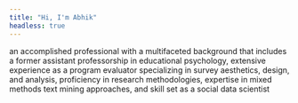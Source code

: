 ```yaml
---
title: "Hi, I'm Abhik"
headless: true
---
```


an accomplished professional with a multifaceted background that includes a former assistant professorship in educational psychology, extensive experience as a program evaluator specializing in survey aesthetics, design, and analysis, proficiency in research methodologies, expertise in mixed methods text mining approaches, and skill set as a social data scientist